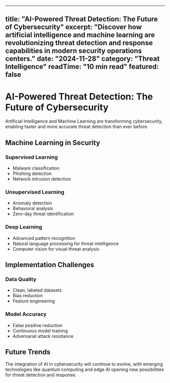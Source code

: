 
---
title: "AI-Powered Threat Detection: The Future of Cybersecurity"
excerpt: "Discover how artificial intelligence and machine learning are revolutionizing threat detection and response capabilities in modern security operations centers."
date: "2024-11-28"
category: "Threat Intelligence"
readTime: "10 min read"
featured: false
---

# AI-Powered Threat Detection: The Future of Cybersecurity

Artificial Intelligence and Machine Learning are transforming cybersecurity, enabling faster and more accurate threat detection than ever before.

## Machine Learning in Security

### Supervised Learning
- Malware classification
- Phishing detection
- Network intrusion detection

### Unsupervised Learning
- Anomaly detection
- Behavioral analysis
- Zero-day threat identification

### Deep Learning
- Advanced pattern recognition
- Natural language processing for threat intelligence
- Computer vision for visual threat analysis

## Implementation Challenges

### Data Quality
- Clean, labeled datasets
- Bias reduction
- Feature engineering

### Model Accuracy
- False positive reduction
- Continuous model training
- Adversarial attack resistance

## Future Trends

The integration of AI in cybersecurity will continue to evolve, with emerging technologies like quantum computing and edge AI opening new possibilities for threat detection and response.
